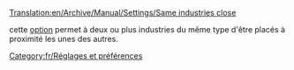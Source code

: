 [[Translation:en/Archive/Manual/Settings/Same industries close]]


cette [[fr/Archive/Manual/Settings/Options Avancées/Économie#les-industries-de-meme-type-peuvent-etre-construites-proches-l-une-de-l-autre|option]] permet à deux ou plus industries du même type d'être placés à proximité les unes des autres.

[[Category:fr/Réglages et préférences]]
{{fr/Amorce}}